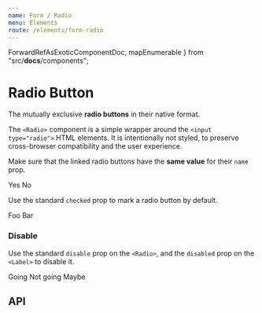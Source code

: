```yaml
---
name: Form / Radio
menu: Elements
route: /elements/form-radio
---
```



  ForwardRefAsExoticComponentDoc,
  mapEnumerable
} from "src/__docs__/components";

# Radio Button

The mutually exclusive **radio buttons** in their native format.

The `<Radio>` component is a simple wrapper around the `<input type="radio">` HTML elements.
It is intentionally not styled, to preserve cross-browser compatibility and the user experience.

Make sure that the linked radio buttons have the **same value** for their `name` prop.

<Playground>
  <Control>
    <Label>
      <Radio name="answer" /> Yes
    </Label>
    <Label>
      <Radio name="answer" /> No
    </Label>
  </Control>
</Playground>

Use the standard `checked` prop to mark a radio button by default.

<Playground>
  <Control>
    <Label>
      <Radio name="foobar" /> Foo
    </Label>
    <Label>
      <Radio name="foobar" defaultChecked /> Bar
    </Label>
  </Control>
</Playground>

### Disable

Use the standard `disable` prop on the `<Radio>`, and the `disabled` prop on the `<Label>` to disable it.

<Playground>
  <Control>
    <Label>
      <Radio name="rsvp" /> Going
    </Label>
    <Label>
      <Radio name="rsvp" /> Not going
    </Label>
    <Label disabled>
      <Radio name="rsvp" disabled /> Maybe
    </Label>
  </Control>
</Playground>

## API

<ForwardRefAsExoticComponentDoc
  component={Radio}
  docPath="/form/radio"
  name="Radio"
/>
